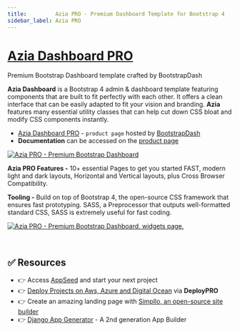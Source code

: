 ```yaml
---
title:         Azia PRO - Premium Dashboard Template for Bootstrap 4
sidebar_label: Azia PRO
---
```


# [Azia Dashboard PRO](https://www.bootstrapdash.com/product/azia-admin?ref=23)

<SubHeading>Premium Bootstrap Dashboard template crafted by BootstrapDash</SubHeading>

**Azia Dashboard** is a Bootstrap 4 admin & dashboard template featuring components that are built to fit perfectly with each other. 
It offers a clean interface that can be easily adapted to fit your vision and branding. 
**Azia** features many essential utility classes that can help cut down CSS bloat and modify CSS components instantly. 

- [Azia Dashboard PRO](https://www.bootstrapdash.com/product/azia-admin?ref=23) - `product page` hosted by [BootstrapDash](../partners/bootstrapdash.mdx)
- **Documentation** can be accessed on the [product page](https://www.bootstrapdash.com/product/azia-admin?ref=23)

[![Azia PRO - Premium Bootstrap Dashboard](https://user-images.githubusercontent.com/51070104/224479345-24706f3f-b019-4a97-aa1d-4a6c8a2918c8.png)](https://www.bootstrapdash.com/product/azia-admin?ref=23)

**Azia PRO Features -** 10+ essential Pages to get you started FAST, modern light and dark layouts, Horizontal and Vertical layouts, plus Cross Browser Compatibility.

**Tooling -** Build on top of Bootstrap 4, the open-source CSS framework that ensures fast prototyping. SASS, a Preprocessor that outputs well-formatted standard CSS, SASS is extremely useful for fast coding.

[![Azia PRO - Premium Bootstrap Dashboard, widgets page.](https://user-images.githubusercontent.com/51070104/224479446-a822c71b-76d6-4756-bb37-f651fdba368a.png)](https://www.bootstrapdash.com/product/azia-admin?ref=23)

<br />

## ✅ Resources 

- 👉 Access [AppSeed](https://appseed.us/) and start your next project
- 👉 [Deploy Projects on Aws, Azure and Digital Ocean](https://www.docs.deploypro.dev/) via **DeployPRO**
- 👉 Create an amazing landing page with [Simpllo, an open-source site builder](https://www.simpllo.com/)
- 👉 [Django App Generator](https://app-generator.dev/django/) - A 2nd generation App Builder
